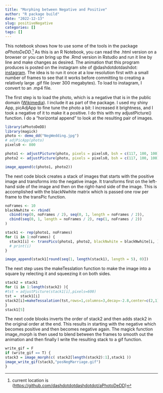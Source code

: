 ```yaml
---
title: "Morphing between Negative and Positive"
author: "R package build"
date: "2022-12-13"
slug: positiveNegative
categories: []
tags: []
---
```


This notebook shows how to use some of the tools in the package *aPhotoDeDD*.[^1] As this is an R Notebook, you can read the .html version on a browser or you can bring up the .Rmd version in Rstudio and run it line by line and make changes as desired. The animation that this program produces is posted on the instagram site of @dashdotdotdashdot: [instagram](https://www.instagram.com/p/CmCN8AhuJXl/). The idea is to run it once at a low resolution first with a small number of frames to see that it works before committing to creating a relatively large .gif file (over 300 megabytes). To load to instagram, I convert to an .mp4 file.

[^1]: current location is (<https://github.com/dashdotdotdashdotdot/aPhotoDeDD>)

The first step is to load the photo, which is a negative that is in the public domain ([Wikimedia](https://commons.wikimedia.org/wiki/File:Portrait_of_a_bride_and_groom_(AM_75371-2).jpg)). I include it as part of the package. I used my shiny App, picAdjApp to fine tune the photo a bit: I increased it brightness, and I took a negative of it to make it a positive. I do this with my adjustPicture() function. I do a "horizontal append" to look at the resulting pair of images.

```r
library(aPhotoDeDD)
library(magick)
photo <- demo_dd("NegWedding.jpg")
# adjPicApp(photo)
pixels0 <- 800

photo1 <- adjustPicture(photo, pixels = pixels0, bsh = c(117, 100, 100), return = 0, imageNegate = FALSE)
photo2 <- adjustPicture(photo, pixels = pixels0, bsh = c(117, 100, 100), return = 0, imageNegate = TRUE)

image_append(c(photo1, photo2))

```

The next code block creates a stack of images that starts with the positive image and transforms into the negative image. It transforms first on the left-hand side of the image and then on the right-hand side of the image. This is accomplished with the blackNwhite matrix which is passed one row per frame to the transPic function.

```r
noFrames <- 10
blackNwhite <- rbind(
  cbind(rep(0, noFrames / 2), seq(0, 1, length = noFrames / 2)),
  cbind(seq(0, 1, length = noFrames / 2), rep(1, noFrames / 2))
)

stack1 <- rep(photo1, noFrames)
for (i in 1:noFrames) {
  stack1[i] <- transPics(photo1, photo2, blackNwhite = blackNwhite[i, ])
  # print(i)
}

image_append(stack1[round(seq(1, length(stack1), length = 5), 0)])
```

The next step uses the makeTesslation function to make the image into a square by relecting it and squeezing it on both sides.

```r
stack2 = stack1
for (i in 1:length(stack2) ){
#tst = adjustPicture(stack1[i],pixels=600)
tst =  stack1[i]
stack2[i]=makeTessalation(tst,rows=1,columns=3,decay=-2.8,center=c(2,1),option=1)
}
stack1[5]
```

The next code blooks inverts the order of stack2 and then adds stack2 in the original order at the end. This results in starting with the negative which becomes positive and then becomes negative again. The magick function image_morph is then used to blend between the frames to smooth out the animation and then finally I write the resulting stack to a gif function.

```r
write_gif = F
if (write_gif == T) {
stack3 = image_morph(c( stack2[length(stack2):1],stack1 ))
image_write_gif(stack3,"posNegMarriage.gif")
}
```
